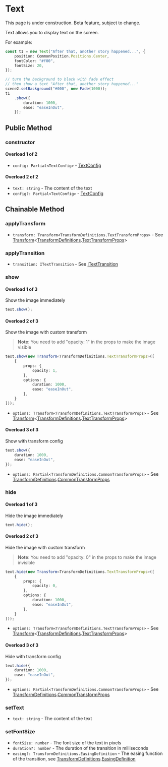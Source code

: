 
# Text

<Callout type="warning" emoji="⚠️">
    This page is under construction.
</Callout>

<Callout type="warning" emoji="⚠️">
    Beta feature, subject to change.
</Callout>

Text allows you to display text on the screen.

For example: 

```ts
const t1 = new Text("After that, another story happened...", {
    position: CommonPosition.Positions.Center,
    fontColor: "#f00",
    fontSize: 20,
});

// turn the background to black with fade effect
// then show a text "After that, another story happened..."
scene2.setBackground("#000", new Fade(1000));
t1
    .show({
        duration: 1000,
        ease: "easeInOut",
    });
```

## Public Method

### constructor

<Steps>

#### Overload 1 of 2

- `config: Partial<TextConfig>` - [TextConfig](../types/TextConfig)

#### Overload 2 of 2

- `text: string` - The content of the text
- `config?: Partial<TextConfig>` - [TextConfig](../types/TextConfig)

</Steps>

## Chainable Method

### applyTransform

<Steps>

- `transform: Transform<TransformDefinitions.TextTransformProps>` - See [Transform](../animation/transform)\<[TransformDefinitions](../types/TransformDefinitions).[TextTransformProps](../types/TransformDefinitions#TextTransformProps)>

</Steps>

### applyTransition

<Steps>

- `transition: ITextTransition` - See [ITextTransition](../animation/transitions/ITextTransition)

</Steps>

### show

<Steps>

#### Overload 1 of 3

Show the image immediately

```ts
text.show();
```

#### Overload 2 of 3

Show the image with custom transform

> **Note**: You need to add "opacity: 1" in the props to make the image visible

```ts
text.show(new Transform<TransformDefinitions.TextTransformProps>([
    {
        props: {
            opacity: 1,
        },
        options: {
            duration: 1000,
            ease: "easeInOut",
        },
    }
]));
```

- `options: Transform<TransformDefinitions.TextTransformProps>` - See [Transform](../animation/transform)\<[TransformDefinitions](../types/TransformDefinitions).[TextTransformProps](../types/TransformDefinitions#TextTransformProps)>

#### Overload 3 of 3

Show with transform config

```ts
text.show({
    duration: 1000,
    ease: "easeInOut",
});
```

- `options: Partial<TransformDefinitions.CommonTransformProps>` - See [TransformDefinitions](../types/TransformDefinitions).[CommonTransformProps](../types/TransformDefinitions#CommonTransformProps)

</Steps>

### hide

<Steps>

#### Overload 1 of 3

Hide the image immediately

```ts
text.hide();
```

#### Overload 2 of 3

Hide the image with custom transform

> **Note**: You need to add "opacity: 0" in the props to make the image invisible

```ts
text.hide(new Transform<TransformDefinitions.TextTransformProps>([
    {
        props: {
            opacity: 0,
        },
        options: {
            duration: 1000,
            ease: "easeInOut",
        },
    }
]));
```

- `options: Transform<TransformDefinitions.TextTransformProps>` - See [Transform](../animation/transform)\<[TransformDefinitions](../types/TransformDefinitions).[TextTransformProps](../types/TransformDefinitions#TextTransformProps)>

#### Overload 3 of 3

Hide with transform config

```ts
text.hide({
    duration: 1000,
    ease: "easeInOut",
});
```

- `options: Partial<TransformDefinitions.CommonTransformProps>` - See [TransformDefinitions](../types/TransformDefinitions).[CommonTransformProps](../types/TransformDefinitions#CommonTransformProps)

</Steps>

### setText

<Steps>

- `text: string` - The content of the text

</Steps>

### setFontSize

<Steps>

- `fontSize: number` - The font size of the text in pixels
- `duration?: number` - The duration of the transition in milliseconds
- `easing?: TransformDefinitions.EasingDefinition` - The easing function of the transition, see [TransformDefinitions](../types/TransformDefinitions).[EasingDefinition](../types/TransformDefinitions#EasingDefinition)

</Steps>
